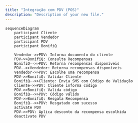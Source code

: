 ```yaml
---
title: "Integração com PDV (POS)"
description: "Description of your new file."
---
```


```mermaid
sequenceDiagram
    participant Cliente
    participant Vendedor
    participant PDV
    participant BonifiQ

    Vendedor->>PDV: Informa documento do cliente
    PDV->>BonifiQ: Consulta Recompensas
    BonifiQ-->>PDV: Retorna recompensas disponíveis
    PDV-->>Vendedor: Retorna recompensas disponíveis
    Vendedor->>PDV: Escolhe uma recompensa
    PDV->>BonifiQ: Validar Cliente
    BonifiQ-->>Cliente: Envia SMS com Código de Validação
    Cliente->>PDV: Cliente informa código
    PDV->>BonifiQ: Valida código
    BonifiQ-->>PDV: Código válido
    PDV->>BonifiQ: Resgata Recompensa
    BonifiQ-->>PDV: Resgatado com sucesso
    activate PDV
    PDV->>PDV: Aplica desconto da recompensa escolhida
    deactivate PDV
```